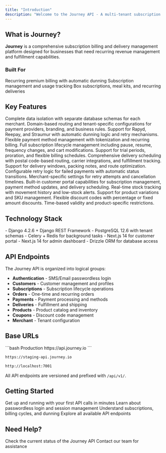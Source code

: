 ```yaml
---
title: "Introduction"
description: "Welcome to the Journey API - A multi-tenant subscription billing and delivery management platform"
---
```


## What is Journey?

**Journey** is a comprehensive subscription billing and delivery management platform designed for businesses that need recurring revenue management and fulfillment capabilities.

### Built For

<CardGroup cols={3}>
  <Card title="Insurance Companies" icon="shield-halved">
    Recurring premium billing with automatic dunning
  </Card>
  <Card title="SaaS Businesses" icon="laptop-code">
    Subscription management and usage tracking
  </Card>
  <Card title="E-commerce Subscriptions" icon="box">
    Box subscriptions, meal kits, and recurring deliveries
  </Card>
</CardGroup>

## Key Features

<AccordionGroup>
  <Accordion title="Multi-Tenant Architecture" icon="building">
    Complete data isolation with separate database schemas for each merchant. Domain-based routing and tenant-specific configurations for payment providers, branding, and business rules.
  </Accordion>

  <Accordion title="Multiple Payment Providers" icon="credit-card">
    Support for Rapyd, Reepay, and Straumur with automatic dunning logic and retry mechanisms. Flexible payment method management with tokenization and recurring billing.
  </Accordion>

  <Accordion title="Subscription Management" icon="repeat">
    Full subscription lifecycle management including pause, resume, frequency changes, and cart modifications. Support for trial periods, proration, and flexible billing schedules.
  </Accordion>

  <Accordion title="Delivery & Fulfillment" icon="truck">
    Comprehensive delivery scheduling with postal code-based routing, carrier integrations, and fulfillment tracking. Support for delivery windows, packing notes, and route optimization.
  </Accordion>

  <Accordion title="Automatic Dunning" icon="rotate">
    Configurable retry logic for failed payments with automatic status transitions. Merchant-specific settings for retry attempts and cancellation timelines.
  </Accordion>

  <Accordion title="Customer Self-Service" icon="user">
    Built-in customer portal capabilities for subscription management, payment method updates, and delivery scheduling.
  </Accordion>

  <Accordion title="Inventory Management" icon="boxes-stacked">
    Real-time stock tracking with movement history and low-stock alerts. Support for product variations and SKU management.
  </Accordion>

  <Accordion title="Coupon System" icon="ticket">
    Flexible discount codes with percentage or fixed amount discounts. Time-based validity and product-specific restrictions.
  </Accordion>
</AccordionGroup>

## Technology Stack

<CardGroup cols={2}>
  <Card title="Backend" icon="server">
    - Django 4.2.6 + Django REST Framework
    - PostgreSQL 12.6 with tenant schemas
    - Celery + Redis for background tasks
  </Card>
  <Card title="Frontend" icon="browser">
    - Next.js 14 for customer portal
    - Next.js 14 for admin dashboard
    - Drizzle ORM for database access
  </Card>
</CardGroup>

## API Endpoints

The Journey API is organized into logical groups:

- **Authentication** - SMS/Email passwordless login
- **Customers** - Customer management and profiles
- **Subscriptions** - Subscription lifecycle operations
- **Orders** - One-time and recurring orders
- **Payments** - Payment processing and methods
- **Deliveries** - Fulfillment and shipping
- **Products** - Product catalog and inventory
- **Coupons** - Discount code management
- **Merchant** - Tenant configuration

## Base URLs

<CodeGroup>
```bash Production
https://api.journey.io
```

```bash Staging
https://staging-api.journey.io
```

```bash Development
http://localhost:7001
```
</CodeGroup>

All API endpoints are versioned and prefixed with `/api/v1/`.

## Getting Started

<CardGroup cols={2}>
  <Card
    title="Quickstart Guide"
    icon="rocket"
    href="/quickstart"
  >
    Get up and running with your first API calls in minutes
  </Card>
  <Card
    title="Authentication"
    icon="key"
    href="/authentication"
  >
    Learn about passwordless login and session management
  </Card>
  <Card
    title="Core Concepts"
    icon="lightbulb"
    href="/concepts/subscriptions"
  >
    Understand subscriptions, billing cycles, and dunning
  </Card>
  <Card
    title="API Reference"
    icon="book-open"
    href="/api/customers/list"
  >
    Explore all available API endpoints
  </Card>
</CardGroup>

## Need Help?

<CardGroup cols={2}>
  <Card
    title="API Status"
    icon="signal"
    href="https://status.journey.io"
  >
    Check the current status of the Journey API
  </Card>
  <Card
    title="Support"
    icon="envelope"
    href="mailto:support@journey.io"
  >
    Contact our team for assistance
  </Card>
</CardGroup>
